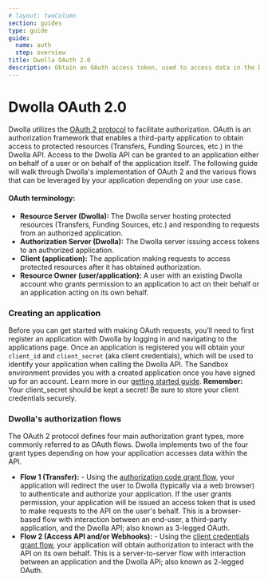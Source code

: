 ```yaml
---
# layout: twoColumn
section: guides
type: guide
guide:
  name: auth
  step: overview
title: Dwolla OAuth 2.0
description: Obtain an OAuth access token, used to access data in the Dwolla API on behalf of a user or application.
---
```


# Dwolla OAuth 2.0

Dwolla utilizes the [OAuth 2 protocol](https://oauth.net/2/) to facilitate authorization. OAuth is an authorization framework that enables a third-party application to obtain access to protected resources (Transfers, Funding Sources, etc.) in the Dwolla API. Access to the Dwolla API can be granted to an application either on behalf of a user or on behalf of the application itself. The following guide will walk through Dwolla's implementation of OAuth 2 and the various flows that can be leveraged by your application depending on your use case.

#### OAuth terminology:

- **Resource Server (Dwolla):** The Dwolla server hosting protected resources (Transfers, Funding Sources, etc.) and responding to requests from an authorized application.
- **Authorization Server (Dwolla):** The Dwolla server issuing access tokens to an authorized application.
- **Client (application):** The application making requests to access protected resources after it has obtained authorization.
- **Resource Owner (user/application):** A user with an existing Dwolla account who grants permission to an application to act on their behalf or an application acting on its own behalf.

### Creating an application

Before you can get started with making OAuth requests, you’ll need to first register an application with Dwolla by logging in and navigating to the applications page. Once an application is registered you will obtain your `client_id` and `client_secret` (aka client credentials), which will be used to identify your application when calling the Dwolla API. The Sandbox environment provides you with a created application once you have signed up for an account. Learn more in our [getting started guide](https://developers.dwolla.com/guides/sandbox-setup/). **Remember:** Your client_secret should be kept a secret! Be sure to store your client credentials securely.

### Dwolla's authorization flows

The OAuth 2 protocol defines four main authorization grant types, more commonly referred to as OAuth flows. Dwolla implements two of the four grant types depending on how your application accesses data within the API.

- **Flow 1 (Transfer):** - Using the [authorization code grant flow](/guides/auth/authorization-code-flow.html), your application will redirect the user to Dwolla (typically via a web browser) to authenticate and authorize your application. If the user grants permission, your application will be issued an access token that is used to make requests to the API on the user's behalf. This is a browser-based flow with interaction between an end-user, a third-party application, and the Dwolla API; also known as 3-legged OAuth.
- **Flow 2 (Access API and/or Webhooks):** - Using the [client credentials grant flow](/guides/auth/client-credentials-flow.html), your application will obtain authorization to interact with the API on its own behalf. This is a server-to-server flow with interaction between an application and the Dwolla API; also known as 2-legged OAuth.
